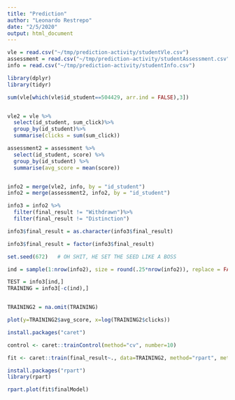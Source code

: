 ```yaml
---
title: "Prediction"
author: "Leonardo Restrepo"
date: "2/5/2020"
output: html_document
---
```


```r

vle = read.csv("~/tmp/prediction-activity/studentVle.csv")
assessment = read.csv("~/tmp/prediction-activity/studentAssessment.csv")
info = read.csv("~/tmp/prediction-activity/studentInfo.csv")

library(dplyr)
library(tidyr)

sum(vle[which(vle$id_student==504429, arr.ind = FALSE),3])


vle2 = vle %>%
  select(id_student, sum_click)%>%
  group_by(id_student)%>%
  summarise(clicks = sum(sum_click))

assessment2 = assessment %>%
  select(id_student, score) %>%
  group_by(id_student) %>%
  summarise(avg_score = mean(score))


info2 = merge(vle2, info, by = "id_student")
info2 = merge(assessment2, info2, by = "id_student")

info3 = info2 %>%
  filter(final_result != "Withdrawn")%>%
  filter(final_result != "Distinction")

info3$final_result = as.character(info3$final_result)

info3$final_result = factor(info3$final_result)

set.seed(672)   # OH SHIT, HE SET THE SEED LIKE A BOSS

ind = sample(1:nrow(info2), size = round(.25*nrow(info2)), replace = FALSE)

TEST = info3[ind,]
TRAINING = info3[-c(ind),]


TRAINING2 = na.omit(TRAINING)

plot(y=TRAINING2$avg_score, x=log(TRAINING2$clicks))

install.packages("caret")

control <- caret::trainControl(method="cv", number=10)

fit <- caret::train(final_result~., data=TRAINING2, method="rpart", metric="accuracy", trControl=control)

install.packages("rpart")
library(rpart)

rpart.plot(fit$finalModel)

```
